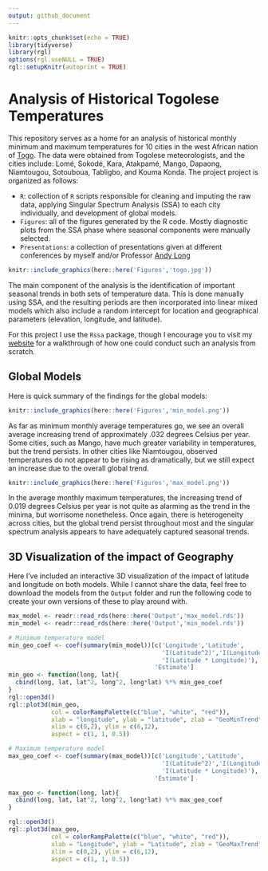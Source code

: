 ```yaml
---
output: github_document
---
```


```r
knitr::opts_chunk$set(echo = TRUE)
library(tidyverse)
library(rgl)
options(rgl.useNULL = TRUE)
rgl::setupKnitr(autoprint = TRUE)
```

# Analysis of Historical Togolese Temperatures

This repository serves as a home for an analysis of historical monthly minimum and maximum temperatures for 10 cities in the west African nation of [Togo](https://en.wikipedia.org/wiki/Togo). The data were obtained from Togolese meteorologists, and the cities include: Lomé, Sokodé, Kara, Atakpamé, Mango, Dapaong, Niamtougou, Sotouboua, Tabligbo, and Kouma Konda. The project project is organized as follows:

- `R`: collection of `R` scripts responsible for cleaning and imputing the raw data, applying Singular Spectrum Analysis (SSA) to each city individually, and development of global models.
- `Figures`: all of the figures generated by the R code. Mostly diagnostic plots from the SSA phase where seasonal components were manually selected.
- `Presentations`: a collection of presentations given at different conferences by myself and/or Professor [Andy Long](https://www.nku.edu/~longa/)

```r
knitr::include_graphics(here::here('Figures','togo.jpg'))
```

The main component of the analysis is the identification of important seasonal trends in both sets of temperature data. This is done manually using SSA, and the resulting periods are then incorporated into linear mixed models which also include a random intercept for location and geographical parameters (elevation, longitude, and latitude). 

For this project I use the `Rssa` package, though I encourage you to visit my [website](https://jacobenglert.rbind.io/post/ssa-from-scratch/) for a walkthrough of how one could conduct such an analysis from scratch.

## Global Models

Here is quick summary of the findings for the global models:

```r
knitr::include_graphics(here::here('Figures','min_model.png'))
```

As far as minimum monthly average temperatures go, we see an overall average increasing trend of approximately .032 degrees Celsius per year. Some cities, such as Mango, have much greater variability in temperatures, but the trend persists. In other cities like Niamtougou, observed temperatures do not appear to be rising as dramatically, but we still expect an increase due to the overall global trend.

```r
knitr::include_graphics(here::here('Figures','max_model.png'))
```

In the average monthly maximum temperatures, the increasing trend of 0.019 degrees Celsius per year is not quite as alarming as the trend in the minima, but worrisome nonetheless. Once again, there is heterogeneity across cities, but the global trend persist throughout most and the singular spectrum analysis appears to have adequately captured seasonal trends.

## 3D Visualization of the impact of Geography
Here I've included an interactive 3D visualization of the impact of latitude and longitude on both models. While I cannot share the data, feel free to download the models from the `Output` folder and run the following code to create your own versions of these to play around with.

```r
max_model <- readr::read_rds(here::here('Output','max_model.rds'))
min_model <- readr::read_rds(here::here('Output','min_model.rds'))
```

```r
# Minimum temperature model
min_geo_coef <- coef(summary(min_model))[c('Longitude','Latitude', 
                                           'I(Latitude^2)','I(Longitude^2)',
                                           'I(Latitude * Longitude)'),
                                         'Estimate']
min_geo <- function(long, lat){
  cbind(long, lat, lat^2, long^2, long*lat) %*% min_geo_coef
}
rgl::open3d()
rgl::plot3d(min_geo, 
            col = colorRampPalette(c("blue", "white", "red")), 
            xlab = "longitude", ylab = "latitude", zlab = "GeoMinTrend", 
            xlim = c(0,2), ylim = c(6,12),
            aspect = c(1, 1, 0.5))
```

```r
# Maximum temperature model
max_geo_coef <- coef(summary(max_model))[c('Longitude','Latitude', 
                                           'I(Latitude^2)','I(Longitude^2)',
                                           'I(Latitude * Longitude)'),
                                         'Estimate']

max_geo <- function(long, lat){
  cbind(long, lat, lat^2, long^2, long*lat) %*% max_geo_coef
}

rgl::open3d()
rgl::plot3d(max_geo, 
            col = colorRampPalette(c("blue", "white", "red")), 
            xlab = "Longitude", ylab = "Latitude", zlab = "GeoMaxTrend", 
            xlim = c(0,2), ylim = c(6,12),
            aspect = c(1, 1, 0.5))
```